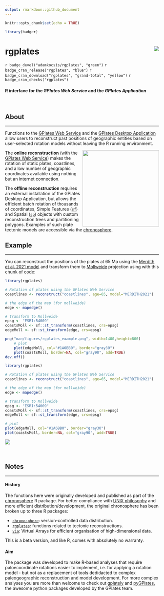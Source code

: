 ```yaml
---
output: rmarkdown::github_document
---
```


```r
knitr::opts_chunk$set(echo = TRUE)

library(badger)
```

# rgplates <img src="man/figures/logo.png" align="right" />

`r badge_devel("adamkocsis/rgplates", "green")`
`r badge_cran_release("rgplates", "blue")`
`r badge_cran_download("rgplates", "grand-total", "yellow")`
`r badge_cran_checks("rgplates")`

#### R interface for the *GPlates Web Service* and the *GPlates Application*
<br>

## About
* * *

Functions to the [GPlates Web Service](https://gws.gplates.org/) and the [GPlates Desktop Application](https://www.gplates.org/) allow users to reconstruct past positions of geographic entities based on user-selected rotation models without leaving the R running environment. 


<a href="https://www.gplates.org/"><img src="https://www.gplates.org/static/414ecd6de023f40b06d3749161135550/newlogo.svg" width=250 align="right"></a>

The **online reconstruction** (with the [GPlates Web Service](https://gws.gplates.org/)) makes the rotation of static plates, coastlines, and a low number of geographic coordinates available using nothing but an internet connection. 

The **offline reconstruction** requires an external installation of the GPlates Desktop Application, but allows the efficient batch rotation of thousands of coordinates, Simple Features ([`sf`](https://cran.r-project.org/package=sf)) and Spatial ([`sp`](https://cran.r-project.org/package=sp)) objects with custom reconstruction trees and partitioning polygons. Examples of such plate tectonic models are accessible via the [chronosphere](http://www.chronosphere.info/). 


## Example
* * *

You can reconstruct the positions of the plates at 65 Ma using the [Merdith et al. 2021 model](https://www.sciencedirect.com/science/article/pii/S0012825220305237) and transform them to [Mollweide](https://epsg.io/54009) projection using with this chunk of code: 

```r
library(rgplates)

# Rotation of plates using the GPlates Web Service
coastlines <- reconstruct("coastlines", age=65, model="MERDITH2021")

# the edge of the map (for mollweide)
edge <- mapedge()

# transform to Mollweide
epsg <- "ESRI:54009"
coastsMoll <- sf::st_transform(coastlines, crs=epsg)
edgeMoll <- sf::st_transform(edge, crs=epsg)

png("man/figures/rgplates_example.png", width=1400,height=800)
	# plot
	plot(edgeMoll, col="#1A6BB0", border="gray30")
	plot(coastsMoll, border=NA, col="gray90", add=TRUE)
dev.off()

```


```r
library(rgplates)

# Rotation of plates using the GPlates Web Service
coastlines <- reconstruct("coastlines", age=65, model="MERDITH2021")

# the edge of the map (for mollweide)
edge <- mapedge()

# transform to Mollweide
epsg <- "ESRI:54009"
coastsMoll <- sf::st_transform(coastlines, crs=epsg)
edgeMoll <- sf::st_transform(edge, crs=epsg)

# plot
plot(edgeMoll, col="#1A6BB0", border="gray30")
plot(coastsMoll, border=NA, col="gray90", add=TRUE)
```


![](man/figures/rgplates_example.png)


<br>

## Notes 
* * *

#### History

The functions here were originally developed and published as part of the [chronosphere](https://chronosphere.info/r_client/) R package. For better compliance with [UNIX philosophy](https://en.wikipedia.org/wiki/Unix_philosophy) and more efficient distribution/development, the original chronosphere has been broken up to three R packages:

- [`chronosphere`](https://chronosphere.info/r_client/): version-controlled data distribution.
- [`rgplates`](https://adamkocsis.github.io/rgplates/): functions related to tectonic reconstructions.
- [`via`](https://adamkocsis.github.io/via/): Virtual Arrays for efficient organisation of high-dimensional data.

This is a beta version, and like R, comes with absolutely no warranty.

#### Aim

The package was developed to make R-based analyses that require paloecoordinate rotations easier to implement, i.e. for applying a rotation model - but not as a replacement of tools dedidacted to complex paleogeographic reconstruction and model development. For more complex analyses you are more than welcome to check out [gplately](https://gplates.github.io/gplately/) and [pyGPlates](https://www.gplates.org/docs/pygplates/), the awesome python packages developed by the GPlates team.



